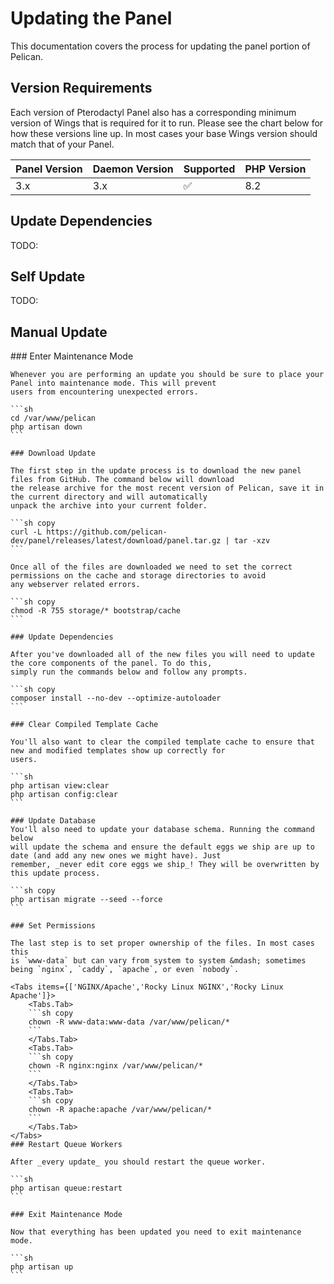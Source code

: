 
# Updating the Panel

This documentation covers the process for updating the panel portion of Pelican.

## Version Requirements

Each version of Pterodactyl Panel also has a corresponding minimum version of Wings that
is required for it to run. Please see the chart below for how these versions line up. In
most cases your base Wings version should match that of your Panel.

| Panel Version | Daemon Version | Supported | PHP Version  |
| ------------- | -------------- | --------- | -------------|
| 3.x           | 3.x            |    ✅︎     | 8.2          |


## Update Dependencies

TODO:


## Self Update

TODO:

## Manual Update
<Steps>
    ### Enter Maintenance Mode

    Whenever you are performing an update you should be sure to place your Panel into maintenance mode. This will prevent
    users from encountering unexpected errors.

    ```sh
    cd /var/www/pelican
    php artisan down
    ```

    ### Download Update

    The first step in the update process is to download the new panel files from GitHub. The command below will download
    the release archive for the most recent version of Pelican, save it in the current directory and will automatically
    unpack the archive into your current folder.

    ```sh copy
    curl -L https://github.com/pelican-dev/panel/releases/latest/download/panel.tar.gz | tar -xzv
    ```

    Once all of the files are downloaded we need to set the correct permissions on the cache and storage directories to avoid
    any webserver related errors.

    ```sh copy
    chmod -R 755 storage/* bootstrap/cache
    ```

    ### Update Dependencies

    After you've downloaded all of the new files you will need to update the core components of the panel. To do this,
    simply run the commands below and follow any prompts.

    ```sh copy
    composer install --no-dev --optimize-autoloader
    ```

    ### Clear Compiled Template Cache

    You'll also want to clear the compiled template cache to ensure that new and modified templates show up correctly for
    users.

    ```sh
    php artisan view:clear
    php artisan config:clear
    ```

    ### Update Database
    You'll also need to update your database schema. Running the command below
    will update the schema and ensure the default eggs we ship are up to date (and add any new ones we might have). Just
    remember, _never edit core eggs we ship_! They will be overwritten by this update process.

    ```sh copy
    php artisan migrate --seed --force
    ```

    ### Set Permissions

    The last step is to set proper ownership of the files. In most cases this
    is `www-data` but can vary from system to system &mdash; sometimes being `nginx`, `caddy`, `apache`, or even `nobody`.

    <Tabs items={['NGINX/Apache','Rocky Linux NGINX','Rocky Linux Apache']}>
        <Tabs.Tab>
        ```sh copy
        chown -R www-data:www-data /var/www/pelican/* 
        ```
        </Tabs.Tab>
        <Tabs.Tab>
        ```sh copy 
        chown -R nginx:nginx /var/www/pelican/* 
        ```
        </Tabs.Tab>
        <Tabs.Tab>
        ```sh copy 
        chown -R apache:apache /var/www/pelican/* 
        ```
        </Tabs.Tab>
    </Tabs>
    ### Restart Queue Workers

    After _every update_ you should restart the queue worker.

    ```sh
    php artisan queue:restart
    ```

    ### Exit Maintenance Mode

    Now that everything has been updated you need to exit maintenance mode.

    ```sh
    php artisan up
    ```
</Steps>